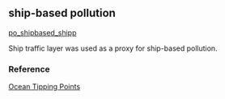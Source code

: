 ## ship-based pollution

[po_shipbased_shipp](https://github.com/OHI-Science/mhi/blob/master/region2017/layers/)

Ship traffic layer was used as a proxy for ship-based pollution.

### Reference

[Ocean Tipping Points](http://www.pacioos.hawaii.edu/projects/oceantippingpoints/#data)